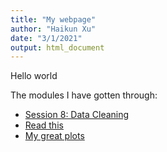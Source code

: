 ```yaml
---
title: "My webpage"
author: "Haikun Xu"
date: "3/1/2021"
output: html_document
---
```


Hello world

The modules I have gotten through: 

 - [Session 8: Data Cleaning](data_cleaning.html)
 - [Read this](intro_RMarkdown.html)
 - [My great plots](Data_Viz.html)